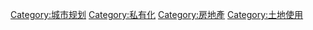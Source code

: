 [[Category:城市规划|Category:城市规划]]
[[Category:私有化|Category:私有化]]
[[Category:房地產|Category:房地產]]
[[Category:土地使用|Category:土地使用]]